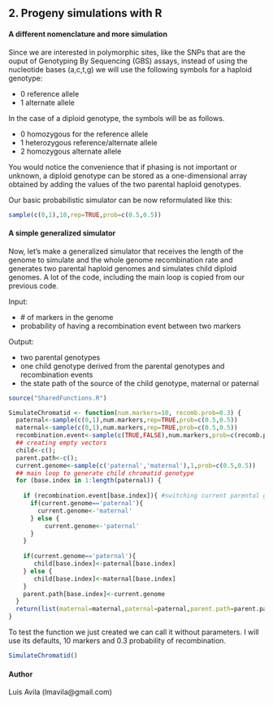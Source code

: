 2. Progeny simulations with R
-----------------------------
#### A different nomenclature and more simulation
Since we are interested in polymorphic sites, like the SNPs that are the ouput
of Genotyping By Sequencing (GBS)  assays, instead of using the nucleotide bases (a,c,t,g)
we will use the following symbols for a haploid genotype:

* 0 reference allele
* 1 alternate allele

In the case of a diploid genotype, the symbols will be as follows.

* 0 homozygous for the reference allele
* 1 heterozygous reference/alternate allele
* 2 homozygous alternate allele

You would notice the convenience that if phasing is not important or unknown,
a diploid genotype can be stored as a one-dimensional array obtained by adding
the values of the two parental haploid genotypes.  

Our basic probabilistic simulator can be now reformulated like this:

```r
sample(c(0,1),10,rep=TRUE,prob=c(0.5,0.5))
```

#### A simple generalized simulator
Now, let's make a generalized simulator that receives the length of the genome to
simulate and the whole genome recombination rate and generates two parental haploid genomes
and simulates child diploid genomes. A lot of the code, including the main loop is copied from
our previous code.

Input: 

* \# of markers in the genome
* probability of having a recombination event between two markers

Output:

* two parental genotypes
* one child genotype derived from the parental genotypes and recombination events
* the state path of the source of the child genotype, maternal or paternal
```r

source("SharedFunctions.R")


```

```r
SimulateChromatid <- function(num.markers=10, recomb.prob=0.3) {
  paternal<-sample(c(0,1),num.markers,rep=TRUE,prob=c(0.5,0.5))
  maternal<-sample(c(0,1),num.markers,rep=TRUE,prob=c(0.5,0.5))
  recombination.event<-sample(c(TRUE,FALSE),num.markers,prob=c(recomb.prob,1-recomb.prob),rep=TRUE)
  ## creating empty vectors  
  child<-c();
  parent.path<-c();
  current.genome<-sample(c('paternal','maternal'),1,prob=c(0.5,0.5))
  ## main loop to generate child chromatid genotype
  for (base.index in 1:length(paternal)) {
  
    if (recombination.event[base.index]){ #switching current parental genome
      if(current.genome=='paternal'){
        current.genome<-'maternal'
      } else {
          current.genome<-'paternal'
      }      
    }   
   
    if(current.genome=='paternal'){
       child[base.index]<-paternal[base.index]
    } else {
       child[base.index]<-maternal[base.index]	
    }
    parent.path[base.index]<-current.genome
  }
  return(list(maternal=maternal,paternal=paternal,parent.path=parent.path,child=child))
}
```

To test the function we just created we can call it without parameters.
I will use its defaults, 10 markers and 0.3 probability of recombination.

```r
SimulateChromatid()
```

#### Author
Luis Avila (lmavila@gmail.com)